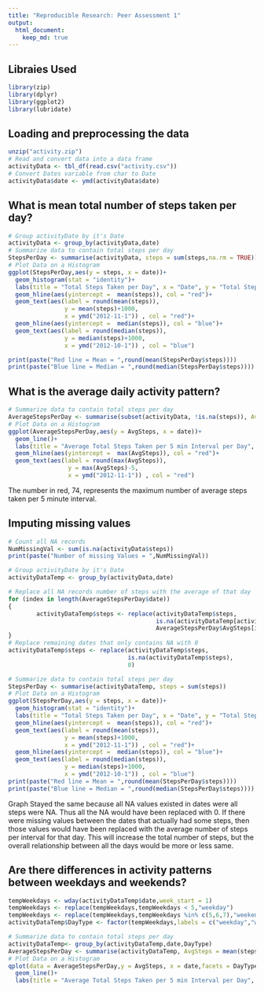 ```yaml
---
title: "Reproducible Research: Peer Assessment 1"
output: 
  html_document:
    keep_md: true
---
```

## Libraies Used
```r
library(zip)
library(dplyr)
library(ggplot2)
library(lubridate)
```

## Loading and preprocessing the data
```r
unzip("activity.zip")
# Read and convert data into a data frame
activityData <- tbl_df(read.csv("activity.csv"))
# Convert Dates variable from char to Date
activityData$date <- ymd(activityData$date)
```

## What is mean total number of steps taken per day?
```r
# Group activityDate by it's Date
activityData <- group_by(activityData,date)
# Summarize data to contain total steps per day
StepsPerDay <- summarise(activityData, steps = sum(steps,na.rm = TRUE))
# Plot Data on a Histogram
ggplot(StepsPerDay,aes(y = steps, x = date))+ 
  geom_histogram(stat = "identity")+
  labs(title = "Total Steps Taken per Day", x = "Date", y = "Total Steps")+
  geom_hline(aes(yintercept =  mean(steps)), col = "red")+
  geom_text(aes(label = round(mean(steps)),
                y = mean(steps)+1000,
                x = ymd("2012-11-1")) , col = "red")+
  geom_hline(aes(yintercept =  median(steps)), col = "blue")+
  geom_text(aes(label = round(median(steps)),
                y = median(steps)+1000,
                x = ymd("2012-10-1")) , col = "blue")

print(paste("Red line = Mean = ",round(mean(StepsPerDay$steps))))
print(paste("Blue line = Median = ",round(median(StepsPerDay$steps))))
```

## What is the average daily activity pattern?
```r

# Summarize data to contain total steps per day
AverageStepsPerDay <- summarise(subset(activityData, !is.na(steps)), AvgSteps = mean(steps))
# Plot Data on a Histogram
ggplot(AverageStepsPerDay,aes(y = AvgSteps, x = date))+
  geom_line()+
  labs(title = "Average Total Steps Taken per 5 min Interval per Day", x = "Date", y = "Average Total Steps")+
  geom_hline(aes(yintercept =  max(AvgSteps)), col = "red")+
  geom_text(aes(label = round(max(AvgSteps)),
                 y = max(AvgSteps)-5,
                 x = ymd("2012-11-1")) , col = "red")
```
The number in red, 74, represents the maximum number of average steps taken per 5 minute interval.


## Imputing missing values
```r
# Count all NA records
NumMissingVal <- sum(is.na(activityData$steps))
print(paste("Number of missing Values = ",NumMissingVal))

# Group activityDate by it's Date
activityDataTemp <- group_by(activityData,date)

# Replace all NA records number of steps with the average of that day
for (index in length(AverageStepsPerDay$date)) 
{
        activityDataTemp$steps <- replace(activityDataTemp$steps,
                                          is.na(activityDataTemp[activityDataTemp$date == AverageStepsPerDay$date[index],]$steps),
                                          AverageStepsPerDay$AvgSteps[index])
}
# Replace remaining dates that only contains NA with 0
activityDataTemp$steps <- replace(activityDataTemp$steps,
                                  is.na(activityDataTemp$steps),
                                  0)

# Summarize data to contain total steps per day
StepsPerDay <- summarise(activityDataTemp, steps = sum(steps))
# Plot Data on a Histogram
ggplot(StepsPerDay,aes(y = steps, x = date))+ 
  geom_histogram(stat = "identity")+
  labs(title = "Total Steps Taken per Day", x = "Date", y = "Total Steps")+
  geom_hline(aes(yintercept =  mean(steps)), col = "red")+
  geom_text(aes(label = round(mean(steps)),
                y = mean(steps)+1000,
                x = ymd("2012-11-1")) , col = "red")+
  geom_hline(aes(yintercept =  median(steps)), col = "blue")+
  geom_text(aes(label = round(median(steps)),
                y = median(steps)+1000,
                x = ymd("2012-10-1")) , col = "blue")
print(paste("Red line = Mean = ",round(mean(StepsPerDay$steps))))
print(paste("Blue line = Median = ",round(median(StepsPerDay$steps))))
```
Graph Stayed the same because all NA values existed in dates were all steps were NA. Thus all the NA would have been replaced with 0. If there were missing values between the dates that actually had some steps, then those values would have been replaced with the average number of steps per interval for that day. This will increase the total number of steps, but the overall relationship between all the days would be more or less same.  

## Are there differences in activity patterns between weekdays and weekends?
```r
tempWeekdays <- wday(activityDataTemp$date,week_start = 1)
tempWeekdays <- replace(tempWeekdays,tempWeekdays < 5,"weekday")
tempWeekdays <- replace(tempWeekdays,tempWeekdays %in% c(5,6,7),"weekend")
activityDataTemp$DayType <- factor(tempWeekdays,labels = c("weekday","weekend") )

# Summarize data to contain total steps per day
activityDataTemp<- group_by(activityDataTemp,date,DayType)
AverageStepsPerDay <- summarise(activityDataTemp, AvgSteps = mean(steps))
# Plot Data on a Histogram
qplot(data = AverageStepsPerDay,y = AvgSteps, x = date,facets = DayType~.)+
  geom_line()+
  labs(title = "Average Total Steps Taken per 5 min Interval per Day", x = "Date", y = "Average Total Steps")
```
